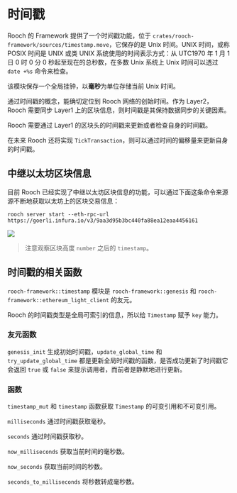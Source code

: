# 时间戳

Rooch 的 Framework 提供了一个时间戳功能，位于 `crates/rooch-framework/sources/timestamp.move`，它保存的是 Unix 时间。UNIX 时间，或称 POSIX 时间是 UNIX 或类 UNIX 系统使用的时间表示方式：从 UTC1970 年 1 月 1 日 0 时 0 分 0 秒起至现在的总秒数，在多数 Unix 系统上 Unix 时间可以透过 `date +%s` 命令来检查。

该模块保存一个全局挂钟，以**毫秒**为单位存储当前 Unix 时间。

通过时间戳的概念，能确切定位到 Rooch 网络的创始时间。作为 Layer2，Rooch 需要同步 Layer1 上的区块信息，则时间戳是其保持数据同步的关键因素。

Rooch 需要通过 Layer1 的区块头的时间戳来更新或者检查自身的时间戳。

在未来 Rooch 还将实现 `TickTransaction`，则可以通过时间的偏移量来更新自身的时间戳。

## 中继以太坊区块信息

目前 Rooch 已经实现了中继以太坊区块信息的功能，可以通过下面这条命令来源源不断地获取以太坊上的区块交易信息：

```shell
rooch server start --eth-rpc-url https://goerli.infura.io/v3/9aa3d95b3bc440fa88ea12eaa4456161
```

![](/docs/relayer-get.png)

> 注意观察区块高度 `number` 之后的 `timestamp`。

## 时间戳的相关函数

`rooch-framework::timestamp` 模块是 `rooch-framework::genesis` 和 `rooch-framework::ethereum_light_client` 的友元。

Rooch 的时间戳类型是全局可索引的信息，所以给 `Timestamp` 赋予 `key` 能力。

### 友元函数

`genesis_init` 生成初始时间戳，`update_global_time` 和 `try_update_global_time` 都是更新全局时间戳的函数，是否成功更新了时间戳它会返回 `true` 或 `false` 来提示调用者，而前者是静默地进行更新。

### 函数

`timestamp_mut` 和 `timestamp` 函数获取 `Timestamp` 的可变引用和不可变引用。

`milliseconds` 通过时间戳获取毫秒。

`seconds` 通过时间戳获取秒。

`now_milliseconds` 获取当前时间的毫秒数。

`now_seconds` 获取当前时间的秒数。

`seconds_to_milliseconds` 将秒数转成毫秒数。
